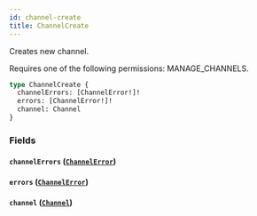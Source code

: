 ```yaml
---
id: channel-create
title: ChannelCreate
---
```



Creates new channel. 

Requires one of the following permissions: MANAGE_CHANNELS.

```graphql
type ChannelCreate {
  channelErrors: [ChannelError!]!
  errors: [ChannelError!]!
  channel: Channel
}
```


### Fields

#### `channelErrors` ([`ChannelError`](../../../developer/api-reference/objects/channel-error))




#### `errors` ([`ChannelError`](../../../developer/api-reference/objects/channel-error))




#### `channel` ([`Channel`](../../../developer/api-reference/objects/channel))






